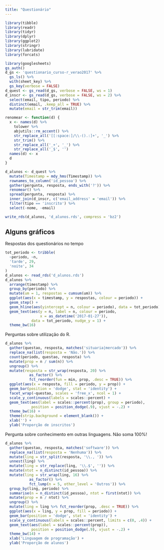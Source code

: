 ```yaml
---
title: "Questionário"
---
```


```r
library(tibble)
library(readr)
library(tidyr)
library(dplyr)
library(ggplot2)
library(stringr)
library(lubridate)
library(forcats)
```

```r
library(googlesheets)
gs_auth()
d_gs <- 'questionario_curso-r_verao2017' %>% 
  gs_ls() %>% 
  with(sheet_key) %>% 
  gs_key(verbose = FALSE)
d_quest <- gs_read(d_gs, verbose = FALSE, ws = 1)
d_inscr <- gs_read(d_gs, verbose = FALSE, ws = 2) %>% 
  select(email, tipo, periodo) %>% 
  distinct(email, .keep_all = TRUE) %>% 
  mutate(email = str_trim(email))

renomear <- function(d) {
  x <- names(d) %>%
    tolower %>%
    abjutils::rm_accent() %>%
    str_replace_all('[[:space:]/\\-().:]+', '_') %>%
    str_trim() %>% 
    str_replace_all('_+', '_') %>% 
    str_replace_all('_$', '')
  names(d) <- x
  d
}

d_alunos <- d_quest %>%
  mutate(Timestamp = mdy_hms(Timestamp)) %>% 
  rownames_to_column('id_pessoa') %>% 
  gather(pergunta, resposta, ends_with('?')) %>% 
  renomear() %>% 
  spread(pergunta, resposta) %>% 
  inner_join(d_inscr, c('email_address' = 'email')) %>% 
  filter(tipo == 'inscrito') %>% 
  select(-nome, -email)

write_rds(d_alunos, 'd_alunos.rds', compress = 'bz2')
```

## Alguns gráficos

Respostas dos questionários no tempo

```r
tot_periodo <- tribble(
  ~periodo, ~n,
  'tarde', 29,
  'noite', 34
)
d_alunos <- read_rds('d_alunos.rds')
d_alunos %>% 
  arrange(timestamp) %>% 
  group_by(periodo) %>% 
  mutate(um = 1, respostas = cumsum(um)) %>% 
  ggplot(aes(x = timestamp, y = respostas, colour = periodo)) +
  geom_step() +
  geom_hline(aes(yintercept = n, colour = periodo), data = tot_periodo) +
  geom_text(aes(y = n, label = n, colour = periodo, 
                x = as_datetime('2017-01-27')), 
            data = tot_periodo, nudge_y = 1) +
  theme_bw(16)
```

Perguntas sobre utilização do R.

```r
d_alunos %>% 
  gather(questao, resposta, matches('situaria|mercado')) %>% 
  replace_na(list(resposta = 'Não.')) %>% 
  count(periodo, questao, resposta) %>% 
  mutate(prop = n / sum(n)) %>% 
  ungroup() %>% 
  mutate(resposta = str_wrap(resposta, 20) %>% 
           as_factor() %>% 
           fct_reorder(fun = min, prop, .desc = TRUE)) %>% 
  ggplot(aes(x = resposta, fill = periodo, y = prop)) +
  geom_bar(position = 'dodge', stat = 'identity') +
  facet_wrap(~questao, scales = 'free_x', ncol = 1) +
  scale_y_continuous(labels = scales::percent) +
  geom_text(aes(label = scales::percent(prop), group = periodo), 
            position = position_dodge(.9), vjust = -.2) +
  theme_bw(16) +
  theme(strip.background = element_blank()) +
  xlab('') +
  ylab('Proporção de inscritos')
```

Pergunta sobre conhecimento em outras linguagens. Não soma 100%!

```r
d_alunos %>% 
  gather(questao, resposta, matches('software')) %>% 
  replace_na(list(resposta = 'Nenhuma')) %>% 
  mutate(ling = str_split(resposta, '\\., ')) %>% 
  unnest(ling) %>% 
  mutate(ling = str_replace(ling, '\\.$', '')) %>%
  mutate(ntot = n_distinct(id_pessoa)) %>% 
  mutate(ling = str_wrap(ling, 16) %>% 
           as_factor() %>% 
           fct_lump(n = 5, other_level = 'Outros')) %>%
  group_by(ling, periodo) %>% 
  summarise(n = n_distinct(id_pessoa), ntot = first(ntot)) %>% 
  mutate(prop = n / ntot) %>% 
  ungroup() %>% 
  mutate(ling = ling %>% fct_reorder(prop, .desc = TRUE)) %>% 
  ggplot(aes(x = ling, y = prop, fill = periodo)) +
  geom_bar(position = 'dodge', stat = 'identity') +
  scale_y_continuous(labels = scales::percent, limits = c(0, .4)) +
  geom_text(aes(label = scales::percent(prop)), 
            position = position_dodge(.9), vjust = -.2) +
  theme_bw(14) +
  xlab('Linguagem de programação') +
  ylab('Proporção de alunos')
```

<!-- ---------------------------------------------------------------------- -->